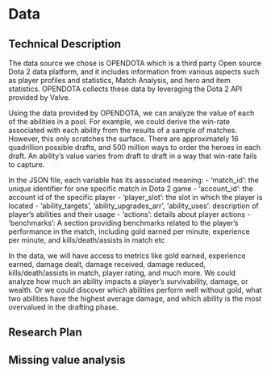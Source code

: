 # Data

## Technical Description

The data source we chose is OPENDOTA which is a third party Open source Dota 2 data platform, and it includes information from various aspects such as player profiles and statistics, Match Analysis, and hero and item statistics. OPENDOTA collects these data by leveraging the Dota 2 API provided by Valve. 

Using the data provided by OPENDOTA, we can analyze the value of each of the abilities in a pool. For example, we could derive the win-rate associated with each ability from the results of a sample of matches. However, this only scratches the surface. There are approximately 16 quadrillion possible drafts, and 500 million ways to order the heroes in each draft. An ability’s value varies from draft to draft in a way that win-rate fails to capture. 

In the JSON file, each variable has its associated meaning:
- ‘match_id’: the unique identifier for one specific match in Dota 2 game\n
- ‘account_id’: the account id of the specific player\n
- ‘player_slot’: the slot in which the player is located\n
- ‘ability_targets’, ‘ability_upgrades_arr’, ‘ability_uses’: description of player’s abilities and their usage\n
- ‘actions’: details about player actions\n
- ‘benchmarks’: A section providing benchmarks related to the player's performance in the match, including gold earned per minute, experience per minute, and kills/death/assists in match etc\n

In the data, we will have access to metrics like gold earned, experience earned, damage dealt, damage received, damage reduced, kills/death/assists in match, player rating, and much more. We could analyze how much an ability impacts a player’s survivability, damage, or wealth. Or we could discover which abilities perform well without gold, what two abilities have the highest average damage, and which ability is the most overvalued in the drafting phase. 




## Research Plan

## Missing value analysis
